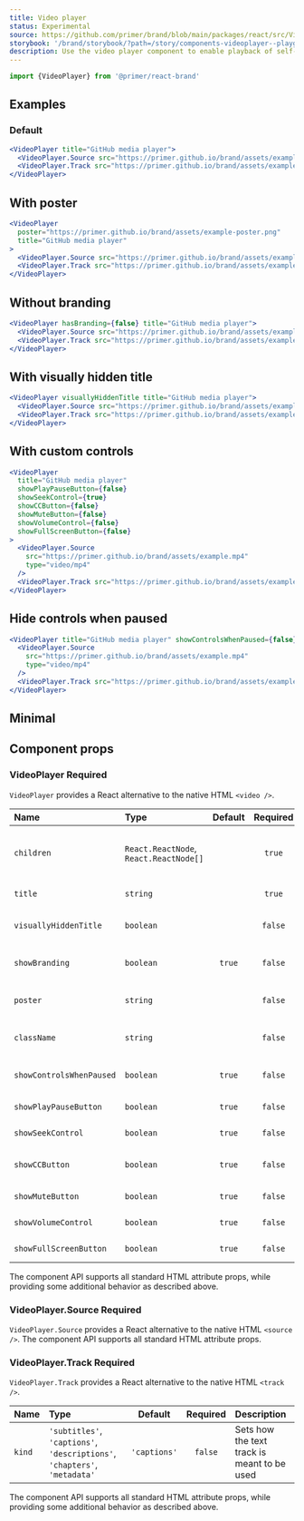 ```yaml
---
title: Video player
status: Experimental
source: https://github.com/primer/brand/blob/main/packages/react/src/VideoPlayer/VideoPlayer.tsx
storybook: '/brand/storybook/?path=/story/components-videoplayer--playground'
description: Use the video player component to enable playback of self-hosted videos
---
```



```js
import {VideoPlayer} from '@primer/react-brand'
```

## Examples

### Default

```jsx live
<VideoPlayer title="GitHub media player">
  <VideoPlayer.Source src="https://primer.github.io/brand/assets/example.mp4" />
  <VideoPlayer.Track src="https://primer.github.io/brand/assets/example.vtt" />
</VideoPlayer>
```

## With poster

```jsx live
<VideoPlayer
  poster="https://primer.github.io/brand/assets/example-poster.png"
  title="GitHub media player"
>
  <VideoPlayer.Source src="https://primer.github.io/brand/assets/example.mp4" />
  <VideoPlayer.Track src="https://primer.github.io/brand/assets/example.vtt" />
</VideoPlayer>
```

## Without branding

```jsx live
<VideoPlayer hasBranding={false} title="GitHub media player">
  <VideoPlayer.Source src="https://primer.github.io/brand/assets/example.mp4" />
  <VideoPlayer.Track src="https://primer.github.io/brand/assets/example.vtt" />
</VideoPlayer>
```

## With visually hidden title

```jsx live
<VideoPlayer visuallyHiddenTitle title="GitHub media player">
  <VideoPlayer.Source src="https://primer.github.io/brand/assets/example.mp4" />
  <VideoPlayer.Track src="https://primer.github.io/brand/assets/example.vtt" />
</VideoPlayer>
```

## With custom controls

```jsx live
<VideoPlayer
  title="GitHub media player"
  showPlayPauseButton={false}
  showSeekControl={true}
  showCCButton={false}
  showMuteButton={false}
  showVolumeControl={false}
  showFullScreenButton={false}
>
  <VideoPlayer.Source
    src="https://primer.github.io/brand/assets/example.mp4"
    type="video/mp4"
  />
  <VideoPlayer.Track src="https://primer.github.io/brand/assets/example.vtt" />
</VideoPlayer>
```

## Hide controls when paused

```jsx live
<VideoPlayer title="GitHub media player" showControlsWhenPaused={false}>
  <VideoPlayer.Source
    src="https://primer.github.io/brand/assets/example.mp4"
    type="video/mp4"
  />
  <VideoPlayer.Track src="https://primer.github.io/brand/assets/example.vtt" />
</VideoPlayer>
```

## Minimal

## Component props

<h3>
  VideoPlayer <Label>Required</Label>
</h3>

`VideoPlayer` provides a React alternative to the native HTML `<video />`.

| Name                     | Type                                   | Default | Required | Description                                                     |
| :----------------------- | :------------------------------------- | :-----: | :------: | :-------------------------------------------------------------- |
| `children`               | `React.ReactNode`, `React.ReactNode[]` |         |  `true`  | Takes `<VideoPlayer.Source>` and `<VideoPlayer.Track>` elements |
| `title`                  | `string`                               |         |  `true`  | Sets the title of the video                                     |
| `visuallyHiddenTitle`    | `boolean`                              |         | `false`  | Visually hides the title of the video in the upper-left corner  |
| `showBranding`           | `boolean`                              | `true`  | `false`  | Displays GitHub branding next to video title                    |
| `poster`                 | `string`                               |         | `false`  | Sets an image as the starting frame for the video element       |
| `className`              | `string`                               |         | `false`  | Sets a custom class on the `<video>` element                    |
| `showControlsWhenPaused` | `boolean`                              | `true`  | `false`  | Show the video controls when paused                             |
| `showPlayPauseButton`    | `boolean`                              | `true`  | `false`  | Show the play button control                                    |
| `showSeekControl`        | `boolean`                              | `true`  | `false`  | Show the seek control                                           |
| `showCCButton`           | `boolean`                              | `true`  | `false`  | Show the closed caption toggle control                          |
| `showMuteButton`         | `boolean`                              | `true`  | `false`  | Show the mute button control                                    |
| `showVolumeControl`      | `boolean`                              | `true`  | `false`  | Show the volume control                                         |
| `showFullScreenButton`   | `boolean`                              | `true`  | `false`  | Show the full screen button control                             |

The component API supports all standard HTML attribute props, while providing some additional behavior as described above.

<h3>
  VideoPlayer.Source <Label>Required</Label>
</h3>

`VideoPlayer.Source` provides a React alternative to the native HTML `<source />`. The component API supports all standard HTML attribute props.

<h3>
  VideoPlayer.Track <Label>Required</Label>
</h3>

`VideoPlayer.Track` provides a React alternative to the native HTML `<track />`.

| Name   | Type                                                                      |   Default    | Required | Description                                 |
| :----- | :------------------------------------------------------------------------ | :----------: | :------: | :------------------------------------------ |
| `kind` | `'subtitles'`, `'captions'`, `'descriptions'`, `'chapters'`, `'metadata'` | `'captions'` | `false`  | Sets how the text track is meant to be used |

The component API supports all standard HTML attribute props, while providing some additional behavior as described above.
